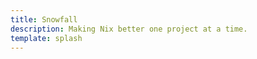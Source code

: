 ```yaml
---
title: Snowfall
description: Making Nix better one project at a time.
template: splash
---
```



<Hero />

<Project
	name="Lib"
	description="Unified configuration for systems, packages, modules, shells, templates, and more with Nix Flakes."
	icon="/icons/lib.jpg"
	source="https://github.com/snowfallorg/lib"
	docs="/guides/lib/quickstart"
/>

<Project
	name="Flake"
	description="Simplify Nix Flakes on the command line."
	icon="/icons/flake.jpg"
	source="https://github.com/snowfallorg/flake"
/>
<Project
	name="Thaw"
	description="SemVer for Nix Flakes."
	icon="/icons/thaw.jpg"
	source="https://github.com/snowfallorg/thaw"
/>
<Project
	name="Ice House"
	description="Cold storage made easy."
	icon="/icons/icehouse.jpg"
	source="https://github.com/snowfallorg/icehouse"
/>
<Project
	name="Drift"
	description="Update Nix Flake package sources."
	icon="/icons/drift.jpg"
	source="https://github.com/snowfallorg/drift"
/>

<style>{`
	#_top {
		display: none;
	}
`}</style>
